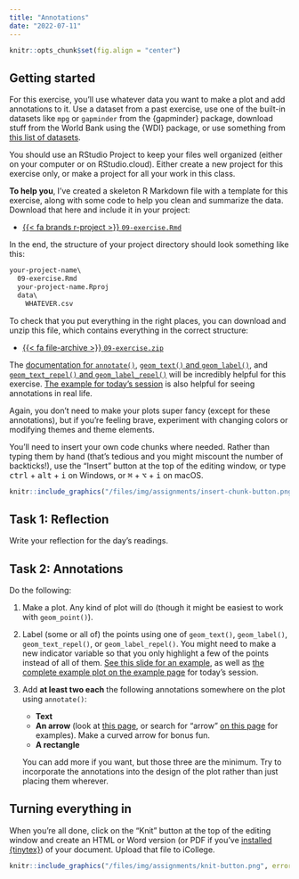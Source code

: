 ```yaml
---
title: "Annotations"
date: "2022-07-11"
---
```


```r
knitr::opts_chunk$set(fig.align = "center")
```

## Getting started

For this exercise, you'll use whatever data you want to make a plot and add annotations to it. Use a dataset from a past exercise, use one of the built-in datasets like `mpg` or `gapminder` from the {gapminder} package, download stuff from the World Bank using the {WDI} package, or use something from [this list of datasets](/resource/data/).

You should use an RStudio Project to keep your files well organized (either on your computer or on RStudio.cloud). Either create a new project for this exercise only, or make a project for all your work in this class.

**To help you**, I've created a skeleton R Markdown file with a template for this exercise, along with some code to help you clean and summarize the data. Download that here and include it in your project:

- [{{< fa brands r-project >}} `09-exercise.Rmd`](/projects/09-exercise/09-exercise.Rmd)

In the end, the structure of your project directory should look something like this:

```default
your-project-name\
  09-exercise.Rmd
  your-project-name.Rproj
  data\
    WHATEVER.csv
```

To check that you put everything in the right places, you can download and unzip this file, which contains everything in the correct structure:

- [{{< fa file-archive >}} `09-exercise.zip`](/projects/09-exercise.zip)

The [documentation for `annotate()`](https://ggplot2.tidyverse.org/reference/annotate.html), [`geom_text()` and `geom_label()`](https://ggplot2.tidyverse.org/reference/geom_text.html), and [`geom_text_repel()` and `geom_label_repel()`](https://cran.r-project.org/web/packages/ggrepel/vignettes/ggrepel.html) will be incredibly helpful for this exercise. [The example for today's session](/example/09-example/) is also helpful for seeing annotations in real life.

Again, you don't need to make your plots super fancy (except for these annotations), but if you're feeling brave, experiment with changing colors or modifying themes and theme elements.

You'll need to insert your own code chunks where needed. Rather than typing them by hand (that's tedious and you might miscount the number of backticks!), use the "Insert" button at the top of the editing window, or type <kbd>ctrl</kbd> + <kbd>alt</kbd> + <kbd>i</kbd> on Windows, or <kbd>⌘</kbd> + <kbd>⌥</kbd> + <kbd>i</kbd> on macOS.

```r
knitr::include_graphics("/files/img/assignments/insert-chunk-button.png", error = FALSE)
```

## Task 1: Reflection

Write your reflection for the day's readings.


## Task 2: Annotations

Do the following:

1. Make a plot. Any kind of plot will do (though it might be easiest to work with `geom_point()`).

2. Label (some or all of) the points using one of `geom_text()`, `geom_label()`, `geom_text_repel()`, or `geom_label_repel()`. You might need to make a new indicator variable so that you only highlight a few of the points instead of all of them. [See this slide for an example](hslides/09-slides.html#29), as well as [the complete example plot on the example page](/example/09-example/) for today's session.

3. Add **at least two each** the following annotations somewhere on the plot using `annotate()`:

   - **Text**
   - **An arrow** (look at [this page](https://www.r-graph-gallery.com/233-add-annotations-on-ggplot2-chart.html), or search for "arrow" [on this page](https://ggplot2-book.org/annotations.html) for examples). Make a curved arrow for bonus fun.
   - **A rectangle**
    
   You can add more if you want, but those three are the minimum. Try to incorporate the annotations into the design of the plot rather than just placing them wherever.


## Turning everything in

When you're all done, click on the "Knit" button at the top of the editing window and create an HTML or Word version (or PDF if you've [installed {tinytex}](/resource/install/#install-tinytex)) of your document. Upload that file to iCollege.

```r
knitr::include_graphics("/files/img/assignments/knit-button.png", error = FALSE)
```
